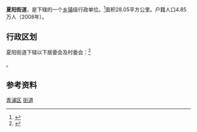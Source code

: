 {{中国乡级行政区|31/01/18/001/000}}

'''夏阳街道'''，是{{PRC admin/fullname|31/01/18/001/000|3}}下辖的一个[[乡镇|乡镇]]级行政单位。<ref>{{PRC admin/ref sgc|{{PRC admin/parent|31/01/18/001/000}}}}</ref>面积28.05平方公里。户籍人口4.85万人（2008年）。

== 行政区划 ==

夏阳街道下辖以下居委会及村委会：<ref>{{PRC admin/ref sgc|31/01/18/001/000}}</ref>

{{PRC admin/children|31/01/18/001/000}}。

== 参考资料 ==

{{Reflist|2}}

{{青浦区行政区划}}
{{上海行政区划小作品}}

[[Category:上海市街道_(行政区划)|青浦区]]
[[Category:青浦区行政区划|街道]]